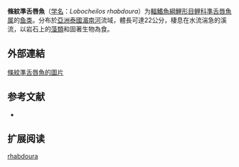 {{Speciesbox
| name = 條紋準舌唇魚
| status = NE
| status_system = IUCN3.1
| image = 
| genus = Lobocheilos
| species = rhabdoura
| authority = [[Fowler|Fowler]], 1934
| synonyms = *''Lobocheilus rhabdoura'',<br /><small>Fowler, 1934 </small>
*''Tylognathus rhabdoura'',<br /><small>Fowler, 1934 </small>
}}

'''條紋準舌唇魚'''（[[学名|学名]]：''Lobocheilos rhabdoura''）为[[輻鰭魚綱|輻鰭魚綱]][[鯉形目|鯉形目]][[鲤科|鲤科]][[準舌唇魚属|準舌唇魚属]]的[[鱼类|鱼类]]。分布於[[亞洲|亞洲]][[泰國|泰國]][[湄南河|湄南河]]流域，體長可達22公分，棲息在水流湍急的溪流，以岩石上的[[藻類|藻類]]和固著生物為食。
==外部連結==
[http://fishbase.org/Photos/ThumbnailsSummary.php?ID=27159 條紋準舌唇魚的圖片] {{Wayback|url=http://fishbase.org/Photos/ThumbnailsSummary.php?ID=27159 |date=20140720060528 }}
== 参考文献 ==
*{{FishBase_species|genus=Lobocheilos|species=rhabdoura|year=2012|month=1}}

== 扩展阅读 ==
{{refbegin}}
{{wikispecies-inline|Lobocheilos |條紋準舌唇魚}}
{{refend}}
{{Taxonbar|from=Q2919701}}

[[Category:準舌唇魚属|rhabdoura]]


{{鯉形目小作品}}